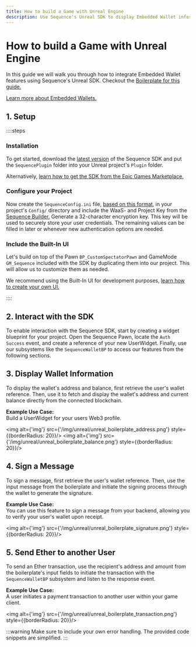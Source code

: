 ```yaml
---
title: How to build a Game with Unreal Engine
description: Use Sequence's Unreal SDK to display Embedded Wallet information, sign messages, and send transactions.
---
```


# How to build a Game with Unreal Engine

In this guide we will walk you through how to integrate Embedded Wallet features using Sequence's Unreal SDK.
Checkout the [Boilerplate for this guide.](https://github.com/0xsequence/sequence-unreal)

[Learn more about Embedded Wallets.](/solutions/wallets/overview#what-are-the-differences-between-these-options)

## 1. Setup

::::steps

### Installation

To get started, download the [latest version](https://github.com/0xsequence/sequence-unreal/releases)
of the Sequence SDK and put the `SequencePlugin` folder into your Unreal project's `Plugin` folder.

Alternatively, [learn how to get the SDK from the Epic Games Marketplace.](/sdk/unreal/installation#using-epic-games-marketplace)

### Configure your Project

Now create the `SequenceConfig.ini` file, [based on this format](/sdk/unreal/setup/), in your project's `Config/` directory and include the
WaaS- and Project Key from the [Sequence Builder.](https://sequence.build/) Generate a 32-character encryption key. This key will be used to securely store your user credentials.
The remaining values can be filled in later or whenever new authentication options are needed.

### Include the Built-In UI

Let's build on top of the Pawn `BP_CustomSpectatorPawn` and GameMode `GM_Sequence` included with the SDK by duplicating them into our project.
This will allow us to customize them as needed.

We recommend using the Built-In UI for development purposes, [learn how to create your own UI.](/sdk/unreal/authentication/intro)

::::

## 2. Interact with the SDK
To enable interaction with the Sequence SDK, start by creating a widget blueprint for your project.
Open the Sequence Pawn, locate the `Auth Success` event, and create a reference of your new UserWidget.
Finally, use our subsystems like the `SequenceWalletBP` to access our features from the following sections.

## 3. Display Wallet Information

To display the wallet's address and balance, first retrieve the user's wallet reference.
Then, use it to fetch and display the wallet's address and current balance directly from the connected blockchain.

<b>Example Use Case:</b><br/>Build a UserWidget for your users Web3 profile.

<img alt={'img'} src={'/img/unreal/unreal_boilerplate_address.png'} style={{borderRadius: 20}}/>
<img alt={'img'} src={'/img/unreal/unreal_boilerplate_balance.png'} style={{borderRadius: 20}}/>

## 4. Sign a Message

To sign a message, first retrieve the user's wallet reference. Then, use the input message from the boilerplate
and initiate the signing process through the wallet to generate the signature.

<b>Example Use Case:</b><br/>You can use this feature to sign a message from your backend, allowing you to verify your user's wallet upon receipt.

<img alt={'img'} src={'/img/unreal/unreal_boilerplate_signature.png'} style={{borderRadius: 20}}/>

## 5. Send Ether to another User

To send an Ether transaction, use the recipient's address and amount from the boilerplate's input fields to initiate
the transaction with the `SequenceWalletBP` subsystem and listen to the response event.

<b>Example Use Case:</b><br/>A user initiates a payment transaction to another user within your game client.

<img alt={'img'} src={'/img/unreal/unreal_boilerplate_transaction.png'} style={{borderRadius: 20}}/>

:::warning
Make sure to include your own error handling. The provided code snippets are simplified.
:::
